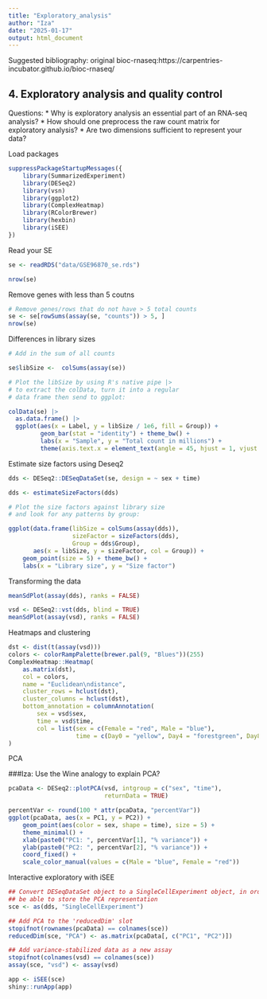```yaml
---
title: "Exploratory_analysis"
author: "Iza"
date: "2025-01-17"
output: html_document
---
```

Suggested bibliography:
original bioc-rnaseq:https://carpentries-incubator.github.io/bioc-rnaseq/

## 4. Exploratory analysis and quality control
Questions:
* Why is exploratory analysis an essential part of an RNA-seq analysis?
* How should one preprocess the raw count matrix for exploratory analysis?
* Are two dimensions sufficient to represent your data?

Load packages
```r
suppressPackageStartupMessages({
    library(SummarizedExperiment)
    library(DESeq2)
    library(vsn)
    library(ggplot2)
    library(ComplexHeatmap)
    library(RColorBrewer)
    library(hexbin)
    library(iSEE)
})
```

Read your SE
```r
se <- readRDS("data/GSE96870_se.rds")

nrow(se)
```

Remove genes with less than 5 coutns
```r
# Remove genes/rows that do not have > 5 total counts 
se <- se[rowSums(assay(se, "counts")) > 5, ]
nrow(se)
```

Differences in library sizes
```r
# Add in the sum of all counts

se$libSize <-  colSums(assay(se))

# Plot the libSize by using R's native pipe |>
# to extract the colData, turn it into a regular
# data frame then send to ggplot:

colData(se) |>
  as.data.frame() |>
  ggplot(aes(x = Label, y = libSize / 1e6, fill = Group)) + 
         geom_bar(stat = "identity") + theme_bw() + 
         labs(x = "Sample", y = "Total count in millions") + 
         theme(axis.text.x = element_text(angle = 45, hjust = 1, vjust = 1))

```

Estimate size factors using Deseq2
```r
dds <- DESeq2::DESeqDataSet(se, design = ~ sex + time)

dds <- estimateSizeFactors(dds)

# Plot the size factors against library size
# and look for any patterns by group:

ggplot(data.frame(libSize = colSums(assay(dds)),
                  sizeFactor = sizeFactors(dds),
                  Group = dds$Group),
       aes(x = libSize, y = sizeFactor, col = Group)) + 
    geom_point(size = 5) + theme_bw() + 
    labs(x = "Library size", y = "Size factor")
```

Transforming the data
```r
meanSdPlot(assay(dds), ranks = FALSE)
```

```r
vsd <- DESeq2::vst(dds, blind = TRUE)
meanSdPlot(assay(vsd), ranks = FALSE)

```

Heatmaps and clustering
```r
dst <- dist(t(assay(vsd)))
colors <- colorRampPalette(brewer.pal(9, "Blues"))(255)
ComplexHeatmap::Heatmap(
    as.matrix(dst), 
    col = colors,
    name = "Euclidean\ndistance",
    cluster_rows = hclust(dst),
    cluster_columns = hclust(dst),
    bottom_annotation = columnAnnotation(
        sex = vsd$sex,
        time = vsd$time,
        col = list(sex = c(Female = "red", Male = "blue"),
                   time = c(Day0 = "yellow", Day4 = "forestgreen", Day8 = "purple")))
)
```


PCA

###Iza: Use the Wine analogy to explain PCA?

```r
pcaData <- DESeq2::plotPCA(vsd, intgroup = c("sex", "time"),
                           returnData = TRUE)

percentVar <- round(100 * attr(pcaData, "percentVar"))
ggplot(pcaData, aes(x = PC1, y = PC2)) +
    geom_point(aes(color = sex, shape = time), size = 5) +
    theme_minimal() +
    xlab(paste0("PC1: ", percentVar[1], "% variance")) +
    ylab(paste0("PC2: ", percentVar[2], "% variance")) +
    coord_fixed() + 
    scale_color_manual(values = c(Male = "blue", Female = "red"))
```

Interactive exploratory with iSEE
```r
## Convert DESeqDataSet object to a SingleCellExperiment object, in order to 
## be able to store the PCA representation
sce <- as(dds, "SingleCellExperiment")

## Add PCA to the 'reducedDim' slot
stopifnot(rownames(pcaData) == colnames(sce))
reducedDim(sce, "PCA") <- as.matrix(pcaData[, c("PC1", "PC2")])

## Add variance-stabilized data as a new assay
stopifnot(colnames(vsd) == colnames(sce))
assay(sce, "vsd") <- assay(vsd)

app <- iSEE(sce)
shiny::runApp(app)

```



